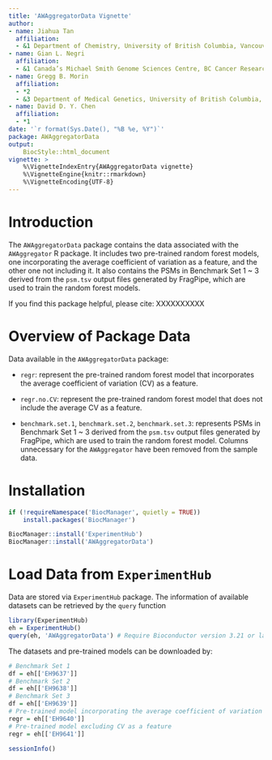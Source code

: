 ```yaml
---
title: 'AWAggregatorData Vignette'
author:
- name: Jiahua Tan
  affiliation:
  - &1 Department of Chemistry, University of British Columbia, Vancouver, BC, Canada
- name: Gian L. Negri
  affiliation:
  - &1 Canada’s Michael Smith Genome Sciences Centre, BC Cancer Research Institute, University of British Columbia, Vancouver, BC, Canada
- name: Gregg B. Morin
  affiliation:
  - *2
  - &3 Department of Medical Genetics, University of British Columbia, Vancouver, BC, Canada
- name: David D. Y. Chen
  affiliation:
  - *1
date: '`r format(Sys.Date(), "%B %e, %Y")`'
package: AWAggregatorData
output: 
    BiocStyle::html_document
vignette: >
    %\VignetteIndexEntry{AWAggregatorData vignette}
    %\VignetteEngine{knitr::rmarkdown}
    %\VignetteEncoding{UTF-8}
---
```


# Introduction

The `AWAggregatorData` package contains the data associated with the `AWAggregator` R package. It includes two pre-trained random forest models, one incorporating the average coefficient of variation as a feature, and the other one not including it. It also contains the PSMs in Benchmark Set 1 ~ 3 derived from the `psm.tsv` output files generated by FragPipe, which are used to train the random forest models.

If you find this package helpful, please cite: 
XXXXXXXXXX

# Overview of Package Data

Data available in the `AWAggregatorData` package:

* `regr`: represent the pre-trained random forest model that incorporates the average coefficient of variation (CV) as a feature.

* `regr.no.CV`: represent the pre-trained random forest model that does not include the average CV as a feature.

* `benchmark.set.1`, `benchmark.set.2`, `benchmark.set.3`: represents PSMs in Benchmark Set 1 ~ 3 derived from the `psm.tsv` output files generated by FragPipe, which are used to train the random forest model. Columns unnecessary for the `AWAggregator` have been removed from the sample data.

# Installation


```r
if (!requireNamespace('BiocManager', quietly = TRUE))
    install.packages('BiocManager')

BiocManager::install('ExperimentHub')
BiocManager::install('AWAggregatorData')
```


# Load Data from `ExperimentHub`

Data are stored via `ExperimentHub` package. The information of available datasets can be retrieved by the `query` function


```r
library(ExperimentHub)
eh = ExperimentHub()
query(eh, 'AWAggregatorData') # Require Bioconductor version 3.21 or later
```


The datasets and pre-trained models can be downloaded by:


```r
# Benchmark Set 1
df = eh[['EH9637']]
# Benchmark Set 2
df = eh[['EH9638']]
# Benchmark Set 3
df = eh[['EH9639']]
# Pre-trained model incorporating the average coefficient of variation (CV) as a feature
regr = eh[['EH9640']]
# Pre-trained model excluding CV as a feature
regr = eh[['EH9641']]
```

```r
sessionInfo()
```
